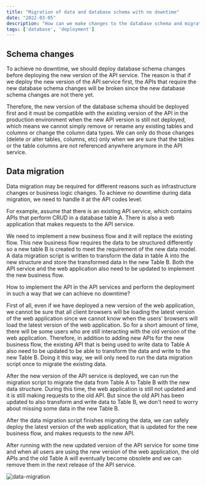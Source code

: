 ```yaml
---
title: "Migration of data and database schema with no downtime"
date: "2022-03-05"
description: "How can we make changes to the database schema and migrate data without any downtime in the server?"
tags: ['database', 'deployment']
---
```


## Schema changes

To achieve no downtime, we should deploy database schema changes before deploying the new version of the API service. The reason is that if we deploy the new version of the API service first, the APIs that require the new database schema changes will be broken since the new database schema changes are not there yet.

Therefore, the new version of the database schema should be deployed first and it must be compatible with the existing version of the API in the production environment when the new API version is still not deployed, which means we cannot simply remove or rename any existing tables and columns or change the column data types. We can only do those changes (delete or alter tables, columns, etc) only when we are sure that the tables or the table columns are not referenced anywhere anymore in the API service.

## Data migration

Data migration may be required for different reasons such as infrastructure changes or business logic changes. To achieve no downtime during data migration, we need to handle it at the API codes level. 

For example, assume that there is an existing API service, which contains APIs that perform CRUD in a database table A. There is also a web application that makes requests to the API service.

We need to implement a new business flow and it will replace the existing flow. This new business flow requires the data to be structured differently so a new table B is created to meet the requirement of the new data model. A data migration script is written to transform the data in table A into the new structure and store the transformed data in the new Table B. Both the API service and the web application also need to be updated to implement the new business flow.

How to implement the API in the API services and perform the deployment in such a way that we can achieve no downtime?

First of all, even if we have deployed a new version of the web application, we cannot be sure that all client browsers will be loading the latest version of the web application since we cannot know when the users' browsers will load the latest version of the web application. So for a short amount of time, there will be some users who are still interacting with the old version of the web application. Therefore, in addition to adding new APIs for the new business flow, the existing API that is being used to write data to Table A also need to be updated to be able to transform the data and write to the new Table B. Doing it this way, we will only need to run the data migration script once to migrate the existing data.

After the new version of the API service is deployed, we can run the migration script to migrate the data from Table A to Table B with the new data structure. During this time, the web application is still not updated and it is still making requests to the old API. But since the old API has been updated to also transform and write data to Table B, we don't need to worry about missing some data in the new Table B.

After the data migration script finishes migrating the data, we can safely deploy the latest version of the web application, that is updated for the new business flow, and makes requests to the new API.

After running with the new updated version of the API service for some time and when all users are using the new version of the web application, the old APIs and the old Table A will eventually become obsolete and we can remove them in the next release of the API service.

![data-migration](./images/data-migration.png)

